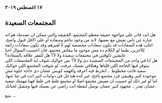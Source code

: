 ###  ١٧ اغسطس ٢٠١٩ 
## المجتمعات السعيدة 

هل انت قادر على مواجهة حقيقة معظم المجتمع. الحقيقة والتي ممكن ان تصدمك هو انه عبارة عن ناس تعيش مع بعضها،
لابد من وجود تناغم وسعادة او على الاقل قبول واضح. اغلب هذه السعادات قد تكون سعادات مخصصة لهم لا لغيرهم وقد تكون سعادات زائفة للآخرين.
طبعا لو الكلام ده مش موجود ما يبقاش مجتمع. فان احسنت السؤال احنا عايشين دلوقتي في مجتمعات سعيدة ولا لأ؟ هل للفقر علاقة بالسعادة؟  
هل انا في واحد من المجتمعات السعيدة دي ولا لأ؟
 بص حواليك شوف ايه المجتمعات اللي بيتوفر فيها الحاجة اللي قلناها وهتلاقي نفسك عرفت.
لو شوفت المجتمع اللي حواليك سعيد فانت محظوظ .. انخرط فيه اعرفه وافهمه كويس عشان دي حاجة حلوة مش موجودة كتير وهتبقى فرد مجتمع ناجح،
غير كده هتدخل في دوامات كتير انت في غنا عنها.
اما لو غير ذلك لو حسيت ان مفيش مجتمع اصلا او مجتمع غلط في غلط فهنا مهمتك صعبة عشان تقدر .. 
مجهود كبير  عشان توصل لنقطة انت راضي عن نفسك فيها ومتقبل لحياتك.

يتبع ...